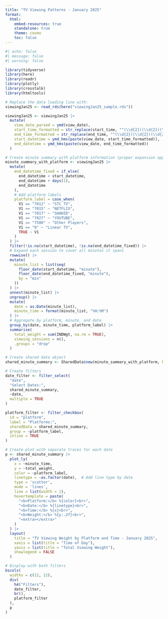 ```yaml
---
title: "TV Viewing Patterns - January 2025"
format: 
  html:
    embed-resources: true
    standalone: true
    theme: cosmo
    toc: false
---
```


```r
#| echo: false
#| message: false  
#| warning: false

library(tidyverse)
library(here)
library(readr)
library(plotly)
library(crosstalk)
library(htmltools)

# Replace the data loading line with:
viewingJan25 <- read_rds(here("viewingJan25_sample.rds"))

viewingJan25 <- viewingJan25 |>
  mutate(
    view_date_parsed = ymd(view_date),
    start_time_formatted = str_replace(start_time, "^(\\d{2})(\\d{2})(\\d{2})$", "\\1:\\2:\\3"),
    end_time_formatted = str_replace(end_time, "^(\\d{2})(\\d{2})(\\d{2})$", "\\1:\\2:\\3"),
    start_datetime = ymd_hms(paste(view_date, start_time_formatted)),
    end_datetime = ymd_hms(paste(view_date, end_time_formatted))
  ) 

# Create minute summary with platform information (proper expansion approach)
minute_summary_with_platform <- viewingJan25 |>
  mutate(
    end_datetime_fixed = if_else(
      end_datetime < start_datetime, 
      end_datetime + days(1), 
      end_datetime
    ),
    # Add platform labels
    platform_label = case_when(
      V1 == "7012" ~ "STC TV",
      V1 == "7015" ~ "NETFLIX",
      V1 == "7017" ~ "SHAHID", 
      V1 == "7027" ~ "YOUTUBE",
      V1 == "7500" ~ "Other Players",
      V1 == "0" ~ "Linear TV",
      TRUE ~ V1
    )
  ) |>
  filter(!is.na(start_datetime), !is.na(end_datetime_fixed)) |>
  # Expand each session to cover all minutes it spans
  rowwise() |>
  mutate(
    minute_list = list(seq(
      floor_date(start_datetime, "minute"),
      floor_date(end_datetime_fixed, "minute"),
      by = "min"
    ))
  ) |>
  unnest(minute_list) |>
  ungroup() |>
  mutate(
    date = as.Date(minute_list),
    minute_time = format(minute_list, "%H:%M")
  ) |>
  # Aggregate by platform, minute, and date
  group_by(date, minute_time, platform_label) |>
  summarise(
    total_weight = sum(INDWgt, na.rm = TRUE),
    viewing_sessions = n(),
    .groups = "drop"
  )

# Create shared data object
shared_minute_summary <- SharedData$new(minute_summary_with_platform, key = ~paste(platform_label, minute_time, date))

# Create filters
date_filter <- filter_select(
  "date", 
  "Select Dates:", 
  shared_minute_summary, 
  ~date,
  multiple = TRUE
)

platform_filter <- filter_checkbox(
  id = "platform",
  label = "Platforms:", 
  sharedData = shared_minute_summary,
  group = ~platform_label,
  inline = TRUE
)

# Create plot with separate traces for each date
p <- shared_minute_summary |>
  plot_ly(
    x = ~minute_time, 
    y = ~total_weight, 
    color = ~platform_label,
    linetype = ~as.factor(date),  # Add line type by date
    type = 'scatter',
    mode = 'lines',
    line = list(width = 1),
    hovertemplate = paste(
      "<b>Platform:</b> %{color}<br>",
      "<b>Date:</b> %{linetype}<br>",
      "<b>Time:</b> %{x}<br>", 
      "<b>Weight:</b> %{y:.2f}<br>",
      "<extra></extra>"
    )
  ) |>
  layout(
    title = "TV Viewing Weight by Platform and Time - January 2025",
    xaxis = list(title = "Time of Day"),
    yaxis = list(title = "Total Viewing Weight"),
    showlegend = FALSE
  )

# Display with both filters
bscols(
  widths = c(12, 12),
  div(
    h4("Filters"),
    date_filter,
    br(),
    platform_filter
  ),
  p
)

```



